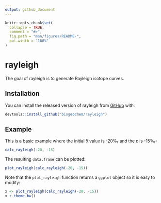 ```yaml
---
output: github_document
---
```


<!-- README.md is generated from README.Rmd. Please edit that file -->

```r
knitr::opts_chunk$set(
  collapse = TRUE,
  comment = "#>",
  fig.path = "man/figures/README-",
  out.width = "100%"
)
```
# rayleigh

The goal of rayleigh is to generate Rayleigh isotope curves.

## Installation

You can install the released version of rayleigh from [GitHub](https://github.com/biogeochem/rayleigh) with:

``` r
devtools::install_github("biogeochem/rayleigh")
```

## Example

This is a basic example where the initial δ value is -20‰ and the ε is -15‰:

```r
calc_rayleigh(-20, -15)
```

The resulting `data.frame` can be plotted:

```r
plot_rayleigh(calc_rayleigh(-20, -15))
```

Note that the `plot_rayleigh` function returns a `ggplot` object so it is easy to modify:

```r
x <- plot_rayleigh(calc_rayleigh(-20, -15))
x + theme_bw()
```
